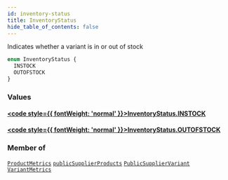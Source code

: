 ```yaml
---
id: inventory-status
title: InventoryStatus
hide_table_of_contents: false
---
```








Indicates whether a variant is in or out of stock

```graphql
enum InventoryStatus {
  INSTOCK
  OUTOFSTOCK
}
```


### Values

#### [<code style={{ fontWeight: 'normal' }}>InventoryStatus.<b>INSTOCK</b></code>](#) 
> 
> 

#### [<code style={{ fontWeight: 'normal' }}>InventoryStatus.<b>OUTOFSTOCK</b></code>](#) 
> 
> 



### Member of

[`ProductMetrics`](/demand/api/graphql-admin/reference/objects/product-metrics)  <Badge class="secondary" text="object"/><Bullet />[`publicSupplierProducts`](/demand/api/graphql-admin/reference/queries/public-supplier-products)  <Badge class="secondary" text="query"/><Bullet />[`PublicSupplierVariant`](/demand/api/graphql-admin/reference/objects/public-supplier-variant)  <Badge class="secondary" text="object"/><Bullet />[`VariantMetrics`](/demand/api/graphql-admin/reference/objects/variant-metrics)  <Badge class="secondary" text="object"/>



